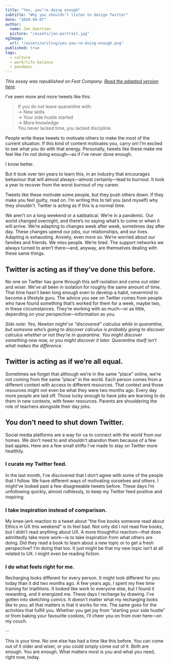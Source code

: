 ```yaml
---
title: "Yes, you’re doing enough"
subtitle: "Why you shouldn’t listen to design Twitter"
date: "2020-04-07"
author:
  name: Jen Goertzen
  picture: "/assets/jen-portrait.jpg"
ogImage:
  url: "/assets/writing/yes-you-re-doing-enough.png"
published: true
tags:
  - culture
  - work/life balance
  - pandemic
---
```


_This essay was republished on Fast Company. [Read the adapted version here](https://www.fastcompany.com/90489814/the-internet-is-full-of-advice-on-how-to-get-the-most-out-of-self-isolation-ignore-it%22)._

I’ve seen more and more tweets like this:

<blockquote className="border-l-2 border-yellow pl-4 italic">
<p>If you do not leave quarantine with: <br />
→ New skills <br />
→ Your side hustle started <br />
→ More knowledge <br />
You never lacked time, you lacked discipline.</p>
</blockquote>

People write these tweets to motivate others to make the most of the current situation. If this kind of content motivates you, carry on! I’m excited to see what you do with that energy. Personally, tweets like these make me feel like I’m not doing enough—as if I’ve never done enough.

I know better.

But it took over ten years to learn this, in an industry that encourages behaviour that will almost always—almost certainly—lead to burnout. It took a year to recover from the worst burnout of my career.

Tweets like these motivate some people, but they push others down. If they make you feel guilty, read on. I’m writing this to tell you (and myself) why they shouldn’t.
Twitter is acting as if this is a normal time.

We aren’t on a long weekend or a sabbatical. We’re in a pandemic. Our world changed overnight, and there’s no saying what’s to come or when it will arrive. We’re adapting to changes week after week, sometimes day after day. These changes upend our jobs, our relationships, and our lives. Adapting is exhausting. Anxiety, even more so. We’re worried about our families and friends. We miss people. We’re tired. The support networks we always turned to aren’t there—and, anyway, are themselves dealing with these same things.

## Twitter is acting as if they’ve done this before.

No one on Twitter has gone through this self-isolation and come out older and wiser. We’ve all been in isolation for roughly the same amount of time. That time hasn’t been long enough even to develop a habit, nevermind to become a lifestyle guru. The advice you see on Twitter comes from people who have found something that’s worked for them for a week, maybe two, in these circumstances. They’re working with as much—or as little, depending on your perspective—information as you.

_Side note: Yes, Newton might’ve “discovered” calculus while in quarantine, but someone who’s going to discover calculus is probably going to discover calculus whether or not they’re in quarantine. You might discover something new now, or you might discover it later. Quarantine itself isn’t what makes the difference._

## Twitter is acting as if we’re all equal.

Sometimes we forget that although we’re in the same “place” online, we’re not coming from the same “place” in the world. Each person comes from a different context with access to different resources. That context and those resources might not even be what they were two months ago. Every day more people are laid off. Those lucky enough to have jobs are learning to do them in new contexts, with fewer resources. Parents are shouldering the role of teachers alongside their day jobs.

## You don’t need to shut down Twitter.

Social media platforms are a way for us to connect with the world from our homes. We don’t need to and shouldn’t abandon them because of a few bad apples. Here are a few small shifts I’ve made to stay on Twitter more healthily.

### I curate my Twitter feed.

In the last month, I’ve discovered that I don’t agree with some of the people that I follow. We have different ways of motivating ourselves and others. I might’ve looked past a few disagreeable tweets before. These days I’m unfollowing quickly, almost ruthlessly, to keep my Twitter feed positive and inspiring.

### I take inspiration instead of comparison.

My knee-jerk reaction to a tweet about “the five books someone read about Ethics in UX this weekend” is to feel bad. Not only did I not read five books, but I didn’t read anything about UX. A more thoughtful reaction—that does admittedly take more work—is to take inspiration from what others are doing. Did they read a book to learn about a new topic or to get a fresh perspective? I’m doing that too. It just might be that my new topic isn’t at all related to UX. I might even be reading fiction.

### I do what feels right for me.

Recharging looks different for every person. It might look different for you today than it did two months ago. A few years ago, I spent my free time training for triathlons. It looked like work to everyone else, but I found it rewarding, and it energized me. These days I recharge by drawing. I’ve gotten into sketching comics. It doesn’t matter what my recharging looks like to you; all that matters is that it works for me. The same goes for the activities that fulfill you. Whether you get joy from “starting your side hustle” or from baking your favourite cookies, I’ll cheer you on from over here—on my couch.

···

This is your time. No one else has had a time like this before. You can come out of it older and wiser, or you could simply come out of it. Both are enough. You are enough. What matters most is you and what you need, right now, today.